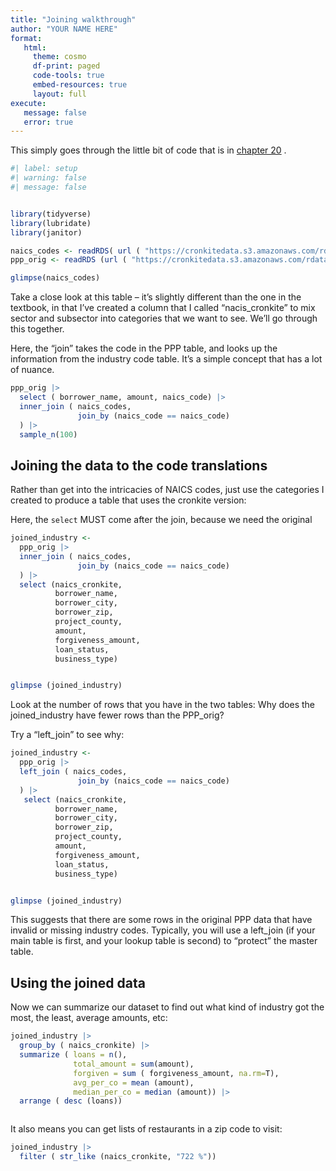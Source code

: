 ```yaml
---
title: "Joining walkthrough"
author: "YOUR NAME HERE"
format: 
   html: 
     theme: cosmo
     df-print: paged
     code-tools: true
     embed-resources: true
     layout: full
execute: 
   message: false
   error: true
---
```


This  simply goes through the little bit of code that is in [chapter 20](https://cronkitedata.github.io/djtextbook/r-verb-join.html) .  

```r
#| label: setup
#| warning: false
#| message: false


library(tidyverse)
library(lubridate)
library(janitor)


```

```r

naics_codes <- readRDS( url ( "https://cronkitedata.s3.amazonaws.com/rdata/naics_lookup.RDS"))
ppp_orig <- readRDS (url ( "https://cronkitedata.s3.amazonaws.com/rdata/ppp_az_loans.RDS"))

glimpse(naics_codes)

```

Take a close look at this table -- it's slightly different than the one in the textbook, in that I've created a column that I called "nacis_cronkite" to mix sector and subsector into categories that we want to see. We'll go through this together.

Here, the "join" takes the code in the PPP table, and looks up the information from the industry code table. It's a simple concept that has a lot of nuance.

```r


ppp_orig |> 
  select ( borrower_name, amount, naics_code) |> 
  inner_join ( naics_codes, 
               join_by (naics_code == naics_code) 
  ) |> 
  sample_n(100) 


```

## Joining the data to the code translations

Rather than get into the intricacies of NAICS codes, just use the categories I created to produce a table that uses the cronkite version:

Here, the `select` MUST come after the join, because we need the original

```r


joined_industry <- 
  ppp_orig |> 
  inner_join ( naics_codes, 
               join_by (naics_code == naics_code) 
  ) |> 
  select (naics_cronkite,
          borrower_name, 
          borrower_city, 
          borrower_zip,
          project_county, 
          amount, 
          forgiveness_amount, 
          loan_status, 
          business_type) 


glimpse (joined_industry)
```

Look at the number of rows that you have in the two tables: Why does the joined_industry have fewer rows than the PPP_orig?

Try a "left_join" to see why:

```r


joined_industry <- 
  ppp_orig |> 
  left_join ( naics_codes, 
               join_by (naics_code == naics_code) 
  ) |> 
   select (naics_cronkite,
          borrower_name, 
          borrower_city, 
          borrower_zip,
          project_county, 
          amount, 
          forgiveness_amount, 
          loan_status, 
          business_type) 


glimpse (joined_industry)


```

This suggests that there are some rows in the original PPP data that have invalid or missing industry codes. Typically, you will use a left_join (if your main table is first, and your lookup table is second) to "protect" the master table.

## Using the joined data

Now we can summarize our dataset to find out what kind of industry got the most, the least, average amounts, etc:

```r

joined_industry |> 
  group_by ( naics_cronkite) |> 
  summarize ( loans = n(), 
              total_amount = sum(amount), 
              forgiven = sum ( forgiveness_amount, na.rm=T), 
              avg_per_co = mean (amount), 
              median_per_co = median (amount)) |> 
  arrange ( desc (loans))



```

It also means you can get lists of restaurants in a zip code to visit:

```r

joined_industry |> 
  filter ( str_like (naics_cronkite, "722 %"))




```
